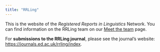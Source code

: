 ```yaml
---
title: "RRLing"
---
```


This is the website of the *Registered Reports in Linguistics* Network. You can find information on the RRLing team on our [Meet the team](team.qmd) page.

For **submissions to the RRLing journal**, please see the journal's website: <https://journals.ed.ac.uk/rrling/index>.
